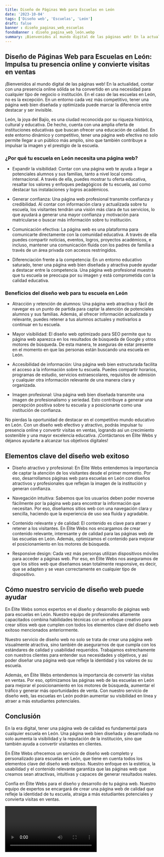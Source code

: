 ```yaml
---
title: Diseño de Páginas Web para Escuelas en León
date: '2023-10-04'
tags: ['Diseño web', 'Escuelas', 'León']
draft: false
banner : diseño_paginas_web_escuelas
fondoBanner : diseño_pagina_web_león.webp
summary: ¡Bienvenidos al mundo digital de las páginas web! En la actualidad, contar con una presencia online sólida se ha convertido en una necesidad para cualquier tipo de negocio o institución. En el caso de las escuelas en León, no es la excepción. En un entorno cada vez más competitivo, tener una página web bien diseñada y optimizada puede marcar la diferencia entre destacar y ser invisible.
---
```


## Diseño de Páginas Web para Escuelas en León: Impulsa tu presencia online y convierte visitas en ventas

¡Bienvenidos al mundo digital de las páginas web! En la actualidad, contar con una presencia online sólida se ha convertido en una necesidad para cualquier tipo de negocio o institución. En el caso de las escuelas en León, no es la excepción. En un entorno cada vez más competitivo, tener una página web bien diseñada y optimizada puede marcar la diferencia entre destacar y ser invisible.

León, la joya del Bajío, es una ciudad reconocida por su riqueza histórica, cultural y educativa. De hecho, cuenta con una amplia oferta de instituciones educativas que buscan ofrecer una educación de calidad. En este entorno dinámico y competitivo, tener una página web efectiva no solo permite llegar a un público más amplio, sino que también contribuye a impulsar la imagen y el prestigio de la escuela.

### ¿Por qué tu escuela en León necesita una página web?

- Expandir la visibilidad: Contar con una página web te ayuda a llegar a potenciales alumnos y sus familias, tanto a nivel local como internacional. A través de ella, puedes mostrar tu oferta educativa, resaltar los valores y enfoques pedagógicos de tu escuela, así como destacar tus instalaciones y logros académicos.

- Generar confianza: Una página web profesional transmite confianza y credibilidad. Al contar con información clara y actualizada sobre tu escuela, los visitantes tendrán una visión más clara de tus servicios, lo que ayudará a generar una mayor confianza y motivación para matricularse o buscar más información sobre tu institución.

- Comunicación efectiva: La página web es una plataforma para comunicarte directamente con la comunidad educativa. A través de ella puedes compartir noticias, eventos, logros, proyectos académicos, e incluso, mantener una comunicación fluida con los padres de familia a través de un área privada con accesos restringidos.

- Diferenciación frente a la competencia: En un entorno educativo saturado, tener una página web bien diseñada y atractiva puede ayudar a destacar entre la competencia. Una página web profesional muestra que tu escuela se preocupa por su imagen y está comprometida con la calidad educativa.

### Beneficios del diseño web para tu escuela en León

- Atracción y retención de alumnos: Una página web atractiva y fácil de navegar es un punto de partida para captar la atención de potenciales alumnos y sus familias. Además, al ofrecer información actualizada y relevante, puedes retener a tus alumnos actuales y motivarlos a continuar en tu escuela.

- Mayor visibilidad: El diseño web optimizado para SEO permite que tu página web aparezca en los resultados de búsqueda de Google y otros motores de búsqueda. De esta manera, te aseguras de estar presente en el momento en que las personas están buscando una escuela en León.

- Accesibilidad de información: Una página web bien estructurada facilita el acceso a la información sobre tu escuela. Puedes compartir horarios, programas de estudio, servicios extraescolares, requisitos de admisión y cualquier otra información relevante de una manera clara y organizada.

- Imagen profesional: Una página web bien diseñada transmite una imagen de profesionalismo y seriedad. Esto contribuye a generar una percepción positiva sobre tu escuela y a posicionarte como una institución de confianza.

No pierdas la oportunidad de destacar en el competitivo mundo educativo en León. Con un diseño web efectivo y atractivo, podrás impulsar tu presencia online y convertir visitas en ventas, logrando así un crecimiento sostenible y una mayor excelencia educativa. ¡Contáctanos en Élite Webs y déjanos ayudarte a alcanzar tus objetivos digitales!

<GifSeo />

<Cta />

## Elementos clave del diseño web exitoso

- Diseño atractivo y profesional: En Élite Webs entendemos la importancia de captar la atención de los visitantes desde el primer momento. Por eso, desarrollamos páginas web para escuelas en León con diseños atractivos y profesionales que reflejan la imagen de la institución y generan confianza.

- Navegación intuitiva: Sabemos que los usuarios deben poder moverse fácilmente por la página web para encontrar la información que necesitan. Por eso, diseñamos sitios web con una navegación clara y sencilla, haciendo que la experiencia de uso sea fluida y agradable.

- Contenido relevante y de calidad: El contenido es clave para atraer y retener a los visitantes. En Élite Webs nos encargamos de crear contenido relevante, interesante y de calidad para las páginas web de las escuelas en León. Además, optimizamos el contenido para mejorar el posicionamiento en los motores de búsqueda.

- Responsive design: Cada vez más personas utilizan dispositivos móviles para acceder a páginas web. Por eso, en Élite Webs nos aseguramos de que los sitios web que diseñamos sean totalmente responsive, es decir, que se adapten y se vean correctamente en cualquier tipo de dispositivo.

## Cómo nuestro servicio de diseño web puede ayudar

En Élite Webs somos expertos en el diseño y desarrollo de páginas web para escuelas en León. Nuestro equipo de profesionales altamente capacitados combina habilidades técnicas con un enfoque creativo para crear sitios web que cumplen con todos los elementos clave del diseño web exitoso mencionados anteriormente.

Nuestro servicio de diseño web no solo se trata de crear una página web visualmente atractiva, sino también de asegurarnos de que cumpla con los estándares de calidad y usabilidad requeridos. Trabajamos estrechamente con nuestros clientes para entender sus necesidades y objetivos, y así poder diseñar una página web que refleje la identidad y los valores de su escuela.

Además, en Élite Webs entendemos la importancia de convertir las visitas en ventas. Por eso, optimizamos las páginas web de las escuelas en León para mejorar el posicionamiento en los motores de búsqueda, aumentar el tráfico y generar más oportunidades de venta. Con nuestro servicio de diseño web, las escuelas en León podrán aumentar su visibilidad en línea y atraer a más estudiantes potenciales.

## Conclusión

En la era digital, tener una página web de calidad es fundamental para cualquier escuela en León. Una página web bien diseñada y desarrollada no solo aumenta la visibilidad y la reputación de la institución, sino que también ayuda a convertir visitantes en clientes.

En Élite Webs ofrecemos un servicio de diseño web completo y personalizado para escuelas en León, que tiene en cuenta todos los elementos clave del diseño web exitoso. Nuestro enfoque en la estética, la usabilidad y el contenido relevante garantiza que las páginas web que creamos sean atractivas, intuitivas y capaces de generar resultados reales.

Confía en Élite Webs para el diseño y desarrollo de tu página web. Nuestro equipo de expertos se encargará de crear una página web de calidad que refleje la identidad de tu escuela, atraiga a más estudiantes potenciales y convierta visitas en ventas.

<Video />

<CtaBot job='Escuelas' city='León'/>

<Gmaps query='León+españa+maps' />
